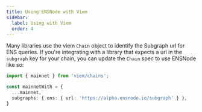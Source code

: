 ```yaml
---
title: Using ENSNode with Viem
sidebar:
  label: Using with Viem
  order: 4
---
```


Many libraries use the viem `Chain` object to identify the Subgraph url for ENS queries. If you're integrating with a library that expects a url in the `subgraph` key for your chain, you can update the `Chain` spec to use ENSNode like so:

```ts
import { mainnet } from 'viem/chains';

const mainnetWith = {
  ...mainnet,
  subgraphs: { ens: { url: 'https://alpha.ensnode.io/subgraph' } },
}
```
